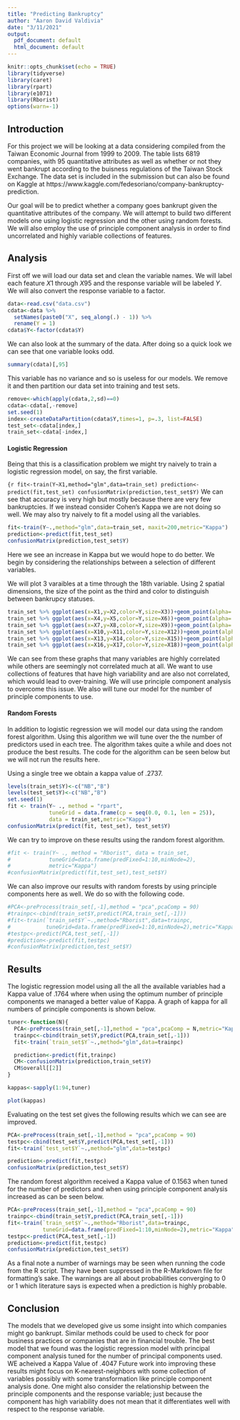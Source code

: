 ---
title: "Predicting Bankruptcy"
author: "Aaron David Valdivia"
date: "3/11/2021"
output:
  pdf_document: default
  html_document: default
---

```{r setup, include=FALSE}
knitr::opts_chunk$set(echo = TRUE)
library(tidyverse)
library(caret)
library(rpart)
library(e1071)
library(Rborist)
options(warn=-1)
```

## Introduction

For this project we will be looking at a data considering compiled from the Taiwan Economic Journal from 1999 to 2009.  The table lists 6819 companies, with 95 quantitative attributes as well as whether or not they went bankrupt according to the buisness regulations of the Taiwan Stock Exchange.  The data set is included in the submission but can also be found on Kaggle at https://www.kaggle.com/fedesoriano/company-bankruptcy-prediction.

Our goal will be to predict whether a company goes bankrupt given the quantitative attributes of the company. We will attempt to build two different models one using logistic regression and the other using random forests.  We will also employ the use of principle component analysis in order to find uncorrelated and highly variable collections of features. 


## Analysis

First off we will load our data set and clean the variable names.  We will label each feature $X1$ through $X95$ and the response variable will be labeled $Y$.  We will also convert the response variable to a factor.

```{r loading data}
data<-read.csv("data.csv")
cdata<-data %>%
  setNames(paste0("X", seq_along(.) - 1)) %>%
  rename(Y = 1)
cdata$Y<-factor(cdata$Y)

```

We can also look at the summary of the data.  After doing so a quick look we can see that one variable looks odd.  

```{r Variable X94}
summary(cdata)[,95]
```

This variable has no variance and so is useless for our models.  We remove it and then partition our data set into training and test sets. 

```{r}
remove<-which(apply(cdata,2,sd)==0)
cdata<-cdata[,-remove]
set.seed(1)
index<-createDataPartition(cdata$Y,times=1, p=.3, list=FALSE)
test_set<-cdata[index,]
train_set<-cdata[-index,]
```

#### Logistic Regression
Being that this is a classification problem we might try naively to train a logistic regression model, on say, the first variable. 

```{r
fit<-train(Y~X1,method="glm",data=train_set)
prediction<-predict(fit,test_set)
confusionMatrix(prediction,test_set$Y)
```
We can see that accuracy is very high but mostly because there are very few bankruptcies.  If we instead consider Cohen's Kappa we are not doing so well. We may also try naively to fit a model using all the variables. 

```{r}
fit<-train(Y~.,method="glm",data=train_set, maxit=200,metric="Kappa")
prediction<-predict(fit,test_set)
confusionMatrix(prediction,test_set$Y)
```

Here we see an increase in Kappa but we would hope to do better. We begin by considering the relationships between a selection of different variables.

We will plot 3 varaibles at a time through the 18th variable.  Using 2 spatial dimensions, the size of the point as the third and color to distinguish between bankrupcy statuses. 

```{r}
train_set %>% ggplot(aes(x=X1,y=X2,color=Y,size=X3))+geom_point(alpha=.5)
train_set %>% ggplot(aes(x=X4,y=X5,color=Y,size=X6))+geom_point(alpha=.5)
train_set %>% ggplot(aes(x=X7,y=X8,color=Y,size=X9))+geom_point(alpha=.5)
train_set %>% ggplot(aes(x=X10,y=X11,color=Y,size=X12))+geom_point(alpha=.5)
train_set %>% ggplot(aes(x=X13,y=X14,color=Y,size=X15))+geom_point(alpha=.5)
train_set %>% ggplot(aes(x=X16,y=X17,color=Y,size=X18))+geom_point(alpha=.2)

```

We can see from these graphs that many variables are highly correlated while others are seemingly not correlated much at all.  We want to use collections of features that have high variability and are also not correlated, which would lead to over-training.  We will use principle component analysis to overcome this issue.  We also will tune our model for the number of principle components to use.  

#### Random Forests

In addition to logistic regression we will model our data using the random forest algorithm.  Using this algorithm we will tune over the the 
number of predictors used in each tree. The algorithm takes quite a while and does not produce the best results.  The code for the algorithm can be seen below but we will not run the results here. 

Using a single tree we obtain a kappa value of $.2737$.

```{r}
levels(train_set$Y)<-c("NB","B")
levels(test_set$Y)<-c("NB","B")
set.seed(1)
fit <- train(Y~ ., method = "rpart",
             tuneGrid = data.frame(cp = seq(0.0, 0.1, len = 25)),
             data = train_set,metric="Kappa")
confusionMatrix(predict(fit, test_set), test_set$Y)
```

We can try to improve on these results using the random forest algorithm.

```{r}
#fit <- train(Y~ ., method = "Rborist", data = train_set,
#            tuneGrid=data.frame(predFixed=1:10,minNode=2),     
#            metric="Kappa")
#confusionMatrix(predict(fit,test_set),test_set$Y)
```
We can also improve our results with random forests by using principle components here as well. We do so with the following code.

```{r}
#PCA<-preProcess(train_set[,-1],method = "pca",pcaComp = 90)
#trainpc<-cbind(train_set$Y,predict(PCA,train_set[,-1]))
#fit<-train(`train_set$Y`~.,method="Rborist",data=trainpc,
#           tuneGrid=data.frame(predFixed=1:10,minNode=2),metric="Kappa")
#testpc<-predict(PCA,test_set[,-1])
#prediction<-predict(fit,testpc)
#confusionMatrix(prediction,test_set$Y)
```

## Results

The logistic regression model using all the all the available variables had a Kappa value of $.1764$ where when using the optimum number of principle components we managed a better value of Kappa.  A graph of kappa for all numbers of principle components is shown below. 

```{r}
tuner<-function(N){
  PCA<-preProcess(train_set[,-1],method = "pca",pcaComp = N,metric="Kappa")
  trainpc<-cbind(train_set$Y,predict(PCA,train_set[,-1]))
  fit<-train(`train_set$Y`~.,method="glm",data=trainpc)

  prediction<-predict(fit,trainpc)
  CM<-confusionMatrix(prediction,train_set$Y)
  CM$overall[[2]]
}

kappas<-sapply(1:94,tuner)

plot(kappas)
```

Evaluating on the test set gives the following results which we can see are improved.

```{r}
PCA<-preProcess(train_set[,-1],method = "pca",pcaComp = 90)
testpc<-cbind(test_set$Y,predict(PCA,test_set[,-1]))
fit<-train(`test_set$Y`~.,method="glm",data=testpc)

prediction<-predict(fit,testpc)
confusionMatrix(prediction,test_set$Y)
```

The random forest algorithm received a Kappa value of $0.1563$ when tuned for the number of predictors and when using principle component analysis increased as can be seen below.

```{r}
PCA<-preProcess(train_set[,-1],method = "pca",pcaComp = 90)
trainpc<-cbind(train_set$Y,predict(PCA,train_set[,-1]))
fit<-train(`train_set$Y`~.,method="Rborist",data=trainpc,
           tuneGrid=data.frame(predFixed=1:10,minNode=2),metric="Kappa")
testpc<-predict(PCA,test_set[,-1])
prediction<-predict(fit,testpc)
confusionMatrix(prediction,test_set$Y)
```

As a final note a number of warnings may be seen when running the code from the R script.  They have been suppressed in the R-Markdown file for formatting's sake.  The warnings are all about probabilities converging to 0 or 1 which literature says is expected when a prediction is highly probable.

## Conclusion

The models that we developed give us some insight into which companies might go bankrupt.  Similar methods could be used to check for poor business practices or companies that are in financial trouble.  The best model that we found was the logistic regression model with principal component analysis tuned for the number of principal components used.  WE acheived a Kappa Value of $.4047$  Future work into improving these results might focus on K-nearest-neighbors with some collection of variables possibly with some transformation like principle component analysis done. One might also consider the relationship between the principle components and the response variable; just because the component has high variability does not mean that it differentiates well with respect to the response variable.

